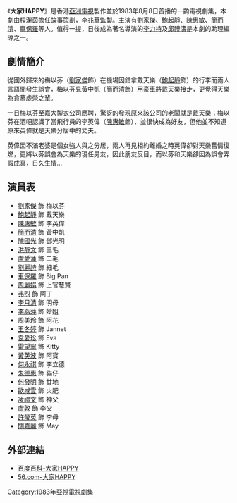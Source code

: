 {{亞視劇集 
| 中文劇名 = 大家HAPPY
| 英文劇名 = 
| 圖片 = 
| 圖片尺寸 = 
| 製作年份 = 1983年
| 監製 = [[李兆華|李兆華]]
| 製作統籌 = [[李旭華|李旭華]]
| 編導 = {{nowrap|[[楊錦泉|楊錦泉]]、[[莊偉健|莊偉健]]、[[何發明|何發明]]、[[余明生|余明生]]}}
| 助理編導 = {{nowrap|[[許美玲|許美玲]]、[[李力持|李力持]]、[[歐咸雲|歐咸雲]]、[[查為平|查為平]]、<br/>[[邱禮濤|邱禮濤]]}}
| 故事 = [[程潔茵|程潔茵]]
| 編審 = [[葉中嫻|葉中嫻]]
| 編劇 = {{nowrap|[[葉中嫻|葉中嫻]]、[[官松年|官松年]]、[[黃瑞麟|黃瑞麟]]、[[盧榮光|盧榮光]]、<br/>[[江香生|江香生]]、[[劉玉芬_(編劇)|劉玉芬]]}}
| 集數 = 20
| 劇種 = 時裝
| 主演 = {{nowrap|[[劉家傑|劉家傑]]、[[鮑起靜|鮑起靜]]、[[陳惠敏|陳惠敏]]、[[簡而清|簡而清]]、<br/>[[陳國光|陳國光]]、[[洪靜文|洪靜文]]、[[盧愛蓮|盧愛蓮]]、[[車保羅|車保羅]]}}
| 主題曲 = 男人女人
| 作曲 = [[盧冠廷|盧冠廷]]
| 填詞 = [[盧國沾|盧國沾]]
| 主唱 = [[盧業瑂|盧業瑂]]
}}
《'''大家HAPPY'''》是香港[[亞洲電視|亞洲電視]]製作並於1983年8月8日首播的一齣電視劇集，本劇由[[程潔茵|程潔茵]]擔任故事策劃，[[李兆華|李兆華]]監製。主演有[[劉家傑|劉家傑]]、[[鮑起靜|鮑起靜]]、[[陳惠敏|陳惠敏]]、[[簡而清|簡而清]]、[[車保羅|車保羅]]等人。值得一提，日後成為著名導演的[[李力持|李力持]]及[[邱禮濤|邱禮濤]]是本劇的助理編導之一。

== 劇情簡介 ==
從國外歸來的梅以芬（[[劉家傑|劉家傑]]飾）在機場因錯拿戴天樂（[[鮑起靜|鮑起靜]]飾）的行李而兩人言語間發生誤會，梅以芬見黃中凱（[[簡而清|簡而清]]飾）用豪車將戴天樂接走，更覺得天樂為貪慕虛榮之輩。

一日梅以芬至嘉大製衣公司應聘，驚訝的發現原來該公司的老闆就是戴天樂；梅以芬在酒吧認識了當飛行員的李英偉（[[陳惠敏|陳惠敏]]飾），並很快成為好友，但他並不知道原來英偉就是天樂分居中的丈夫。

英偉因不滿老婆是個女強人與之分居，兩人再見相約離婚之時英偉卻對天樂舊情復燃，更將以芬誤會為天樂的現任男友，因此朋友反目，而以芬和天樂卻因為誤會弄假成真，日久生情…

== 演員表 ==
* [[劉家傑|劉家傑]] 飾 梅以芬
* [[鮑起靜|鮑起靜]] 飾 戴天樂
* [[陳惠敏|陳惠敏]] 飾 李英偉
* [[簡而清|簡而清]] 飾 黃中凱
* [[陳國光|陳國光]] 飾 鄧光明
* [[洪靜文|洪靜文]] 飾 三毛
* [[盧愛蓮|盧愛蓮]] 飾 二毛
* [[劉麗詩|劉麗詩]] 飾 細毛
* [[車保羅|車保羅]] 飾 Big Pan
* [[周麗娟|周麗娟]] 飾 上官慧賢
* [[弗烈|弗烈]] 飾 阿丁
* [[李月清|李月清]] 飾 明母
* [[李燕萍|李燕萍]] 飾 妙姐
* 周美玲 飾 阿花
* [[王冬婷|王冬婷]] 飾 Jannet
* [[袁愛珍|袁愛珍]] 飾 Eva
* [[雷望寧|雷望寧]] 飾 Kitty
* [[黃英波|黃英波]] 飾 阿寶
* [[何永祺|何永祺]] 飾 李立德
* [[朱德惠|朱德惠]] 飾 貓仔
* [[何發明|何發明]] 飾 廿地
* [[歐咸雲|歐咸雲]] 飾 火肥
* [[凌禮文|凌禮文]] 飾 神父
* [[盧敦|盧敦]] 飾 李父
* [[許瑩英|許瑩英]] 飾 李母
* [[關嘉麗|關嘉麗]] 飾 May

== 外部連結 ==
* [http://baike.baidu.com/view/5919312.htm 百度百科-大家HAPPY]
* [http://so.56.com/all/ATV%E5%A4%A7%E5%AE%B6HAPPY/ 56.com-大家HAPPY] {{Wayback|url=http://so.56.com/all/ATV%E5%A4%A7%E5%AE%B6HAPPY/ |date=20160304133300 }}

[[Category:1983年亞視電視劇集|Category:1983年亞視電視劇集]]